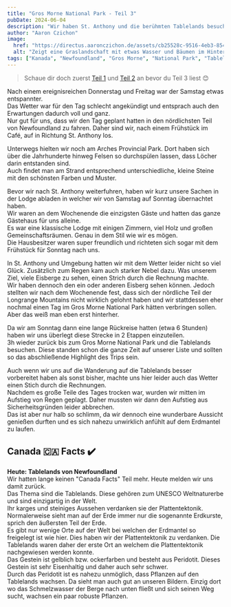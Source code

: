 ```yaml
---
title: "Gros Morne National Park - Teil 3"
pubDate: 2024-06-04
description: "Wir haben St. Anthony und die berühmten Tablelands besucht!"
author: "Aaron Czichon"
image:
  href: "https://directus.aaronczichon.de/assets/cb25528c-9516-4eb3-854e-94d05ee08259.jpeg?quality=70&width=1600"
  alt: "Zeigt eine Graslandschaft mit etwas Wasser und Bäumen im Hintergrund. Auf der Weide grasen 4 Caribous (Rentiere)."
tags: ["Kanada", "Newfoundland", "Gros Morne", "National Park", "Tablelands"]
---
```



> Schaue dir doch zuerst [Teil 1](https://canada.aaronczichon.de/blog/18-gros-morne-part1/) und [Teil 2](https://canada.aaronczichon.de/blog/19-gros-morne-part2/) an bevor du Teil 3 liest 😊

Nach einem ereignisreichen Donnerstag und Freitag war der Samstag etwas entspannter.  
Das Wetter war für den Tag schlecht angekündigt und entsprach auch den Erwartungen dadurch voll und ganz.  
Nur gut für uns, dass wir den Tag geplant hatten in den nördlichsten Teil von Newfoundland zu fahren. Daher sind wir, nach einem Frühstück im Café, auf in Richtung St. Anthony los.

<DirectusImage assetId="39c27901-e03e-493e-a0b0-b9de3dc01864.jpeg" />

Unterwegs hielten wir noch am Arches Provincial Park. Dort haben sich über die Jahrhunderte hinweg Felsen so durchspülen lassen, dass Löcher darin entstanden sind.  
Auch findet man am Strand entsprechend unterschiedliche, kleine Steine mit den schönsten Farben und Muster.

<DirectusImage assetId="7d66d71b-a96b-446d-a4cc-e11c0d132d8b.jpeg" />

Bevor wir nach St. Anthony weiterfuhren, haben wir kurz unsere Sachen in der Lodge abladen in welcher wir von Samstag auf Sonntag übernachtet haben.  
Wir waren an dem Wochenende die einzigsten Gäste und hatten das ganze Gästehaus für uns alleine.  
Es war eine klassische Lodge mit einigen Zimmern, viel Holz und großen Gemeinschaftsräumen. Genau in dem Stil wie wir es mögen.  
Die Hausbesitzer waren super freundlich und richteten sich sogar mit dem Frühstück für Sonntag nach uns.

<DirectusImage assetId="4c97fed7-4e38-4f9e-94a0-4ef11e86d002.jpeg" />
<DirectusImage assetId="9462acee-3cbf-4ba7-b191-8a5d845fe462.jpeg" />

In St. Anthony und Umgebung hatten wir mit dem Wetter leider nicht so viel Glück. Zusätzlich zum Regen kam auch starker Nebel dazu. Was unserem Ziel, viele Eisberge zu sehen, einen Strich durch die Rechnung machte.  
Wir haben dennoch den ein oder anderen Eisberg sehen können. Jedoch stellten wir nach dem Wochenende fest, dass sich der nördliche Teil der Longrange Mountains nicht wirklich gelohnt haben und wir stattdessen eher nochmal einen Tag im Gros Morne National Park hätten verbringen sollen. Aber das weiß man eben erst hinterher.

<DirectusImage assetId="ff454454-ed46-4728-bc6a-c584b12ecc6a.jpeg" />

Da wir am Sonntag dann eine lange Rückreise hatten (etwa 6 Stunden) haben wir uns überlegt diese Strecke in 2 Etappen einzuteilen.  
3h wieder zurück bis zum Gros Morne National Park und die Tablelands besuchen. Diese standen schon die ganze Zeit auf unserer Liste und sollten so das abschließende Highlight des Trips sein.

Auch wenn wir uns auf die Wanderung auf die Tablelands besser vorbereitet haben als sonst bisher, machte uns hier leider auch das Wetter einen Stich durch die Rechnungen.  
Nachdem es große Teile des Tages trocken war, wurden wir mitten im Aufstieg von Regen geplagt. Daher mussten wir dann den Aufstieg aus Sicherheitsgründen leider abbrechen.  
Das ist aber nur halb so schlimm, da wir dennoch eine wunderbare Aussicht genießen durften und es sich nahezu unwirklich anfühlt auf dem Erdmantel zu laufen.

<DirectusImage assetId="bc1620fb-0222-4e5a-98be-786c08f08e4d.jpeg" />
<DirectusImage assetId="21f7cb2f-4098-41b8-b80b-c318d8983305.jpeg" />
<DirectusImage assetId="7fea0d4d-5e23-47f0-a1fa-71c8696877ae.jpeg" />

## Canada 🇨🇦 Facts ✔️

**Heute: Tablelands von Newfoundland**  
Wir hatten lange keinen "Canada Facts" Teil mehr. Heute melden wir uns damit zurück.  
Das Thema sind die Tablelands. Diese gehören zum UNESCO Weltnaturerbe und sind einzigartig in der Welt.  
Ihr karges und steiniges Aussehen verdanken sie der Plattentektonik. Normalerweise sieht man auf der Erde immer nur die sogenannte Erdkurste, sprich den äußersten Teil der Erde.  
Es gibt nur wenige Orte auf der Welt bei welchen der Erdmantel so freigelegt ist wie hier. Dies haben wir der Plattentektonik zu verdanken. Die Tablelands waren daher der erste Ort an welchem die Plattentektonik nachgewiesen werden konnte.  
Das Gestein ist gelblich bzw. ockerfarben und besteht aus Peridotit. Dieses Gestein ist sehr Eisenhaltig und daher auch sehr schwer.  
Durch das Peridotit ist es nahezu unmöglich, dass Pflanzen auf den Tablelands wachsen. Da sieht man auch gut an unseren Bildern. Einzig dort wo das Schmelzwasser der Berge nach unten fließt und sich seinen Weg sucht, wachsen ein paar robuste Pflanzen.
